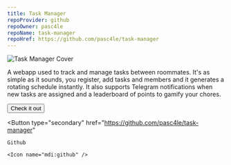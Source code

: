 ```yaml
---
title: Task Manager
repoProvider: github
repoOwner: pasc4le
repoName: task-manager
repoHref: https://github.com/pasc4le/task-manager
---
```



<Image
  src="/contents/task-manager/cover.png"
  alt="Task Manager Cover"
  fullWidth={true}
/>

A webapp used to track and manage tasks between roommates. It's as simple as it sounds, you register,
add tasks and members and it generates a rotating schedule instantly. It also supports
Telegram notifications when new tasks are assigned and a leaderboard of points to gamify your chores.

<Inline>
  <Button
    type="primary"
    href="https://tm.peppe.dev"
  >
    Check it out
  </Button>

  <Button
    type="secondary"
    href="https://github.com/pasc4le/task-manager"
  >
    Github
    
    <Icon name="mdi:github" />
  </Button>
</Inline>
